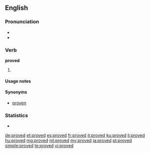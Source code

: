 ==English==

===Pronunciation===
* {{IPA|/ˈpruːvd/}}
* {{audio|en-us-proved.ogg|Audio (US)}}

===Verb===
'''proved'''

# {{past of |[[prove]]}}

====Usage notes====
{{also|proven#Usage notes}}

====Synonyms====
* [[proven]] {{qualifier|proscribed}}

===Statistics===
* {{rank|island|special|memory|936|proved|plan|pain|official}}

[[de:proved]]
[[et:proved]]
[[es:proved]]
[[fr:proved]]
[[it:proved]]
[[ku:proved]]
[[li:proved]]
[[hu:proved]]
[[mg:proved]]
[[ml:proved]]
[[my:proved]]
[[ja:proved]]
[[pt:proved]]
[[simple:proved]]
[[te:proved]]
[[vi:proved]]